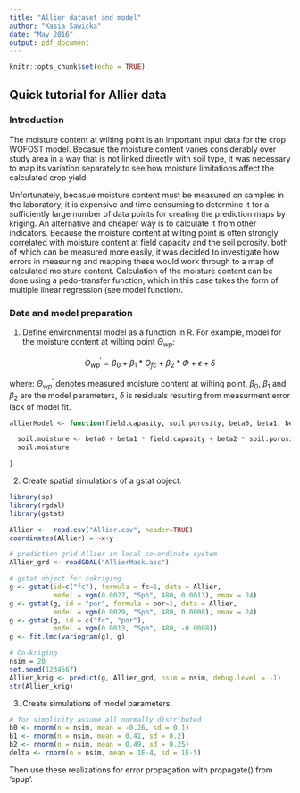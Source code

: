 ```yaml
---
title: "Allier dataset and model"
author: "Kasia Sawicka"
date: "May 2016"
output: pdf_document
---
```


```r
knitr::opts_chunk$set(echo = TRUE)
```

## Quick tutorial for Allier data

### Introduction

The moisture content at wilting point is an important input data for the crop WOFOST model. Becasue the moisture content varies considerably over study area in a way that is not linked directly with soil type, it was necessary to map its variation separately to see how moisture limitations affect the calculated crop yield.

Unfortunately, becasue moisture content must be measured on samples in the laboratory, it is expensive and time consuming to determine it for a sufficiently large number of data points for creating the prediction maps by kriging. An alternative and cheaper way is to calculate it from other indicators. Because the moisture content at wilting point is often strongly correlated with moisture content at field capacity and the soil porosity. both of which can be measured more easily, it was decided to investigate how errors in measuring and mapping these would work through to a map of calculated moisture content. Calculation of the moisture content can be done using a pedo-transfer function, which in this case takes the form of multiple linear regression (see model function).


### Data and model preparation


1. Define environmental model as a function in R. For example, model for the moisture content at wilting point $\Theta_{wp}$:

$$\Theta^{'}_{wp}=\beta_0+\beta_1*\Theta_{fc}+\beta_2*\Phi+\epsilon+\delta$$

where:
$\Theta^{'}_{wp}$ denotes measured moisture content at wilting point, 
$\beta_0$, $\beta_1$ and $\beta_2$ are the model parameters,
$\delta$ is residuals resulting from measurment error lack of model fit.

```r
allierModel <- function(field.capasity, soil.porosity, beta0, beta1, beta2, delta) {

  soil.moisture <- beta0 + beta1 * field.capasity + beta2 * soil.porosity + delta
  soil.moisture

}
```


2. Create spatial simulations of a gstat object.

```r
library(sp)
library(rgdal)
library(gstat)

Allier <-  read.csv("Allier.csv", header=TRUE)
coordinates(Allier) = ~x+y

# prediction grid Allier in local co-ordinate system 
Allier_grd <- readGDAL("AllierMask.asc")

# gstat object for cokriging
g <- gstat(id=c("fc"), formula = fc~1, data = Allier,
           model = vgm(0.0027, "Sph", 480, 0.0013), nmax = 24)
g <- gstat(g, id = "por", formula = por~1, data = Allier,
           model = vgm(0.0029, "Sph", 480, 0.0008), nmax = 24)
g <- gstat(g, id = c("fc", "por"),
           model = vgm(0.0013, "Sph", 480, -0.0008))
g <- fit.lmc(variogram(g), g)

# Co-kriging
nsim = 20
set.seed(1234567)
Allier_krig <- predict(g, Allier_grd, nsim = nsim, debug.level = -1)
str(Allier_krig)
```


3. Create simulations of model parameters.

```r
# for simplicity assume all normally distributed
b0 <- rnorm(n = nsim, mean = -0.26, sd = 0.1)
b1 <- rnorm(n = nsim, mean = 0.41, sd = 0.2)
b2 <- rnorm(n = nsim, mean = 0.49, sd = 0.25)
delta <- rnorm(n = nsim, mean = 1E-4, sd = 1E-5)
```

Then use these realizations for error propagation with propagate() from 'spup'.











